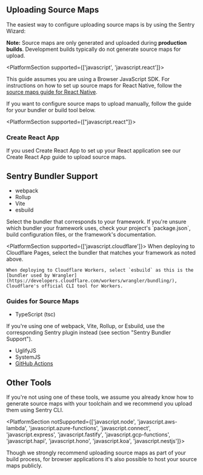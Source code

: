 ## Uploading Source Maps

The easiest way to configure uploading source maps is by using the Sentry Wizard:

<Include name="sourcemaps-wizard-instructions.mdx" />

**Note:** Source maps are only generated and uploaded during **production builds**. Development builds typically do not generate source maps for upload.

<PlatformSection supported={['javascript', 'javascript.react']}>

<Alert>

This guide assumes you are using a Browser JavaScript SDK. For instructions on how to set up source maps for React Native, follow the [source maps guide for React Native](/platforms/react-native/sourcemaps/).

</Alert>

</PlatformSection>

If you want to configure source maps to upload manually, follow the guide for your bundler or build tool below.

<PlatformSection supported={["javascript.react"]}>

### Create React App

If you used Create React App to set up your React application see our <PlatformLink to="/sourcemaps/uploading/create-react-app/">Create React App</PlatformLink> guide to upload source maps.

</PlatformSection>

## Sentry Bundler Support

- <PlatformLink to="/sourcemaps/uploading/webpack/">webpack</PlatformLink>
- <PlatformLink to="/sourcemaps/uploading/rollup/">Rollup</PlatformLink>
- <PlatformLink to="/sourcemaps/uploading/vite/">Vite</PlatformLink>
- <PlatformLink to="/sourcemaps/uploading/esbuild/">esbuild</PlatformLink>

<Alert>
  Select the bundler that corresponds to your framework. If you're unsure which bundler your framework uses, check your project's `package.json`, build configuration files, or the framework's documentation.
</Alert>

<PlatformSection supported={['javascript.cloudflare']}>
  <Alert>
    When deploying to Cloudflare Pages, select the bundler that matches your framework as noted above.

    When deploying to Cloudflare Workers, select `esbuild` as this is the [bundler used by Wrangler](https://developers.cloudflare.com/workers/wrangler/bundling/), Cloudflare's official CLI tool for Workers.
  </Alert>
</PlatformSection>

### Guides for Source Maps

- <PlatformLink to="/sourcemaps/uploading/typescript/">TypeScript (tsc)</PlatformLink>

<Alert>
  If you're using one of webpack, Vite, Rollup, or Esbuild, use the
  corresponding Sentry plugin instead (see section "Sentry Bundler Support").
</Alert>

- <PlatformLink to="/sourcemaps/uploading/uglifyjs/">UglifyJS</PlatformLink>
- <PlatformLink to="/sourcemaps/uploading/systemjs/">SystemJS</PlatformLink>
- [GitHub Actions](/product/releases/setup/release-automation/github-actions/)

## Other Tools

If you're not using one of these tools, we assume you already know how to generate source maps with your toolchain and we recommend you upload them using <PlatformLink to="/sourcemaps/uploading/cli/">Sentry CLI</PlatformLink>.

<PlatformSection notSupported={['javascript.node', 'javascript.aws-lambda', 'javascript.azure-functions', 'javascript.connect', 'javascript.express', 'javascript.fastify', 'javascript.gcp-functions', 'javascript.hapi', 'javascript.hono', 'javascript.koa', 'javascript.nestjs']}>

<Alert>

Though we strongly recommend uploading source maps as part of your build process, for browser applications it's also possible to <PlatformLink to="/sourcemaps/uploading/hosting-publicly/">host your source maps publicly</PlatformLink>.

</Alert>

</PlatformSection>
